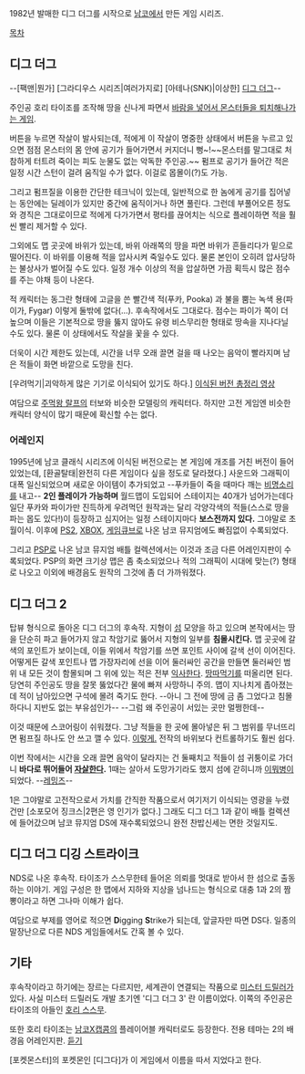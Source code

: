 1982년 발매한 디그 더그를 시작으로 [[남코]]에서 만든 게임 시리즈.

[[목차]]
== 디그 더그 ==
{{{#!html
<object width="420" height="315"><param name="movie" value="//www.youtube.com/v/7no4Kilk5BY?hl=ko_KR&amp;version=3"></param><param name="allowFullScreen" value="true"></param><param name="allowscriptaccess" value="always"></param><embed src="//www.youtube.com/v/7no4Kilk5BY?hl=ko_KR&amp;version=3" type="application/x-shockwave-flash" width="420" height="315" allowscriptaccess="always" allowfullscreen="true"></embed></object>
}}}
--[팩맨|뭔가] [그라디우스 시리즈|여러가지로] [아테나(SNK)|이상한] [http://www.youtube.com/watch?v=aGSckWBNrLA 디그 더그]--

주인공 호리 타이조를 조작해 땅을 신나게 파면서 [http://www.youtube.com/watch?v=BFkda8N7cCQ 바람을 넣어서 몬스터들을 퇴치해나가는 게임].

버튼을 누르면 작살이 발사되는데, 적에게 이 작살이 명중한 상태에서 버튼을 누르고 있으면 점점 몬스터의 몸 안에 공기가 들어가면서 커지더니 뻥~!~~몬스터를 말그대로 처참하게 터트려 죽이는 피도 눈물도 없는 악독한 주인공.~~ 펌프로 공기가 들어간 적은 일정 시간 스턴이 걸려 움직일 수가 없다. 이걸로 몹몰이(?)도 가능.

그리고 펌프질을 이용한 간단한 테크닉이 있는데, 일반적으로 한 놈에게 공기를 집어넣는 동안에는 딜레이가 있지만 중간에 움직이거나 하면 풀린다. 그런데 부풀어오른 정도와 경직은 그대로이므로 적에게 다가가면서 평타를 끊어치는 식으로 플레이하면 적을 훨씬 빨리 제거할 수 있다. 

그외에도 맵 곳곳에 바위가 있는데, 바위 아래쪽의 땅을 파면 바위가 흔들리다가 밑으로 떨어진다. 이 바위를 이용해 적을 압사시켜 죽일수도 있다. 물론 본인이 오히려 압사당하는 불상사가 벌어질 수도 있다. 일정 개수 이상의 적을 압살하면 가끔 획득시 많은 점수를 주는 야채 등이 나온다.

적 캐릭터는 동그란 형태에 고글을 쓴 빨간색 적(푸카, Pooka) 과 불을 뿜는 녹색 용(파이가, Fygar) 이렇게 둘밖에 없다(...). 후속작에서도 그대로다. 점수는 파이가 쪽이 더 높으며 이들은 기본적으로 땅을 뚫지 않아도 유령 비스무리한 형태로 땅속을 지나다닐 수도 있다. 물론 이 상태에서도 작살을 꽃을 수 있다.

더욱이 시간 제한도 있는데, 시간을 너무 오래 끌면 걸을 때 나오는 음악이 빨라지며 남은 적들이 화면 바깥으로 도망을 친다. 

[우려먹기|괴악하게 많은 기기로 이식되어 있기도 하다.] [http://www.youtube.com/watch?v=F9B8d23unMk 이식된 버전 총정리 영상]

여담으로 [[주먹왕 랄프]]의 터보와 비슷한 모델링의 캐릭터다. 하지만 고전 게임엔 비슷한 캐릭터 양식이 많기 때문에 확신할 수는 없다.
=== 어레인지 ===
1995년에 남코 클래식 시리즈에 이식된 버전으로는 본 게임에 개조를 거친 버전이 들어있었는데, [환골탈태|완전히 다른 게임이다 싶을 정도로 달라졌다.] 사운드와 그래픽이 대폭 일신되었으며 새로운 아이템이 추가되었고 --푸카들이 죽을 때마다 깨는 [[비명]]소리를 내고-- '''2인 플레이가 가능하며''' 월드맵이 도입되어 스테이지는 40개가 넘어가는데다 일단 푸카와 파이가만 진득하게 우려먹던 원작과는 달리 각양각색의 적들(스스로 땅을 파는 몹도 있다!)이 등장하고 심지어는 일정 스테이지마다 '''보스전까지 있다.''' 그야말로 초월이식. 이후에 [[PS2]], [[XBOX]], [[게임큐브]]로 나온 남코 뮤지엄에도 빠짐없이 수록되었다.

그리고 [[PSP]]로 나온 남코 뮤지엄 배틀 컬렉션에서는 이것과 조금 다른 어레인지판이 수록되었다. PSP의 화면 크기상 맵은 좀 축소되었으나 적의 그래픽이 시대에 맞는(?) 형태로 나오고 이외에 배경음도 원작의 그것에 좀 더 가까워졌다.
== 디그 더그 2 ==
탑뷰 형식으로 돌아온 디그 더그의 후속작. 지형이 [[섬]] 모양을 하고 있으며 본작에서는 땅을 단순히 파고 들어가지 않고 착암기로 뚫어서 지형의 일부를 '''침몰시킨다.''' 맵 곳곳에 갈색의 포인트가 보이는데, 이들 위에서 착암기를 쓰면 포인트 사이에 갈색 선이 이어진다. 어떻게든 갈색 포인트나 맵 가장자리에 선을 이어 둘러싸인 공간을 만들면 둘러싸인 범위 내 모든 것이 함몰되며 그 위에 있는 적은 전부 [[익사]]한다. [[땅따먹기]]를 떠올리면 된다. 당연히 주인공도 땅을 잘못 뚫었다간 물에 빠져 사망하니 주의. 맵이 지나치게 좁아졌는데 적이 남아있으면 구석에 몰려 죽기도 한다. --아니 그 전에 땅에 금 좀 그었다고 침몰하다니 지반도 없는 부유섬인가-- --그럼 왜 주인공이 서있는 곳만 멀쩡한데--

이것 때문에 스코어링이 쉬워졌다. 그냥 적들을 한 곳에 몰아넣은 뒤 그 범위를 무너뜨리면 펌프질 하나도 안 쓰고 깰 수 있다. [http://www.youtube.com/watch?v=4glpk6fD3fY 이렇게.] 전작의 바위보다 컨트롤하기도 훨씬 쉽다. 

이번 작에서는 시간을 오래 끌면 음악이 달라지는 건 둘째치고 적들이 섬 귀퉁이로 가더니 '''바다로 뛰어들어 [[자살]]한다.''' 1때는 살아서 도망가기라도 했지 섬에 갇히니까 [[이뭐병]]이 되었다. --[[레밍즈]]--

1은 그야말로 고전작으로서 가치를 간직한 작품으로서 여기저기 이식되는 영광을 누렸건만 [소포모어 징크스|2편은 영 인기가 없다.] 그래도 디그 더그 1과 같이 배틀 컬렉션에 들어갔으며 남코 뮤지엄 DS에 재수록되었으니 완전 찬밥신세는 면한 것일지도.
== 디그 더그 디깅 스트라이크 ==
NDS로 나온 후속작. 타이조가 스스무한테 들어온 의뢰를 멋대로 받아서 한 섬으로 출동하는 이야기. 게임 구성은 한 맵에서 지하와 지상을 넘나드는 형식으로 대충 1과 2의 짬뽕이라고 하면 그나마 이해가 쉽다.

여담으로 부제를 영어로 적으면 '''D'''igging '''S'''trike가 되는데, 앞글자만 따면 DS다. 일종의 말장난으로 다른 NDS 게임들에서도 간혹 볼 수 있다.

== 기타 ==
후속작이라고 하기에는 장르는 다르지만, 세계관이 연결되는 작품으로 [[미스터 드릴러]]가 있다. 사실 미스터 드릴러도 개발 초기엔 '디그 더그 3' 란 이름이었다. 이쪽의 주인공은 타이조의 아들인 [[호리 스스무]].

또한 호리 타이조는 [[남코X캡콤]]의 플레이어블 캐릭터로도 등장한다. 전용 테마는 2의 배경음 어레인지판. [http://www.youtube.com/watch?v=f9oDzu0y7Y8 듣기]

[포켓몬스터]의 포켓몬인 [디그다]가 이 게임에서 이름을 따서 지었다고 한다.
